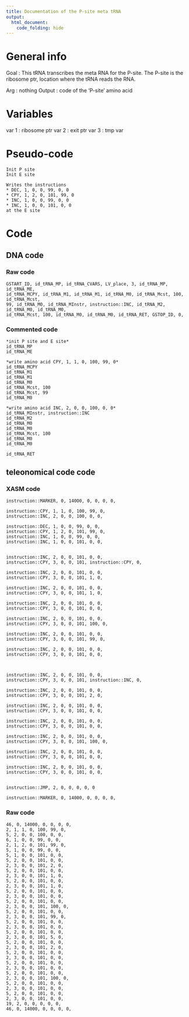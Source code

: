 ```yaml
---
title: Documentation of the P-site meta tRNA
output: 
  html_document:
    code_folding: hide
---
```



# General info

Goal : This tRNA transcribes the meta RNA for the P-site.
The P-site is the ribosome ptr, location where the tRNA reads the RNA.


Arg : nothing
Output : code of the 'P-site' amino acid

# Variables

var 1 : ribosome ptr
var 2 : exit ptr
var 3 : tmp var

# Pseudo-code

```pseudo
Init P site
Init E site

Writes the instructions
* DEC, 1, 0, 0, 99, 0, 0
* CPY, 1, 2, 0, 101, 99, 0
* INC, 1, 0, 0, 99, 0, 0
* INC, 1, 0, 0, 101, 0, 0
at the E site
```

# Code

## DNA code

### Raw code

```DNA
GSTART_ID, id_tRNA_MP, id_tRNA_CVARS, LV_place, 3, id_tRNA_MP, id_tRNA_ME, 
id_tRNA_MCPY, id_tRNA_M1, id_tRNA_M1, id_tRNA_M0, id_tRNA_Mcst, 100, id_tRNA_Mcst, 
99, id_tRNA_M0, id_tRNA_MInstr, instruction::INC, id_tRNA_M2, id_tRNA_M0, id_tRNA_M0, 
id_tRNA_Mcst, 100, id_tRNA_M0, id_tRNA_M0, id_tRNA_RET, GSTOP_ID, 0,
```


### Commented code


```pseudoDNA
*init P site and E site*
id_tRNA_MP
id_tRNA_ME 

*write amino acid CPY, 1, 1, 0, 100, 99, 0*
id_tRNA_MCPY
id_tRNA_M1
id_tRNA_M1
id_tRNA_M0
id_tRNA_Mcst, 100
id_tRNA_Mcst, 99
id_tRNA_M0

*write amino acid INC, 2, 0, 0, 100, 0, 0*
id_tRNA_MInstr, instruction::INC
id_tRNA_M2
id_tRNA_M0
id_tRNA_M0 
id_tRNA_Mcst, 100
id_tRNA_M0
id_tRNA_M0

id_tRNA_RET
```


## teleonomical code code

### XASM code

```XASM
instruction::MARKER, 0, 140O0, 0, 0, 0, 0,

instruction::CPY, 1, 1, 0, 100, 99, 0,
instruction::INC, 2, 0, 0, 100, 0, 0,

instruction::DEC, 1, 0, 0, 99, 0, 0,
instruction::CPY, 1, 2, 0, 101, 99, 0,
instruction::INC, 1, 0, 0, 99, 0, 0,
instruction::INC, 1, 0, 0, 101, 0, 0,


instruction::INC, 2, 0, 0, 101, 0, 0,
instruction::CPY, 3, 0, 0, 101, instruction::CPY, 0,

instruction::INC, 2, 0, 0, 101, 0, 0,
instruction::CPY, 3, 0, 0, 101, 1, 0,

instruction::INC, 2, 0, 0, 101, 0, 0,
instruction::CPY, 3, 0, 0, 101, 1, 0,

instruction::INC, 2, 0, 0, 101, 0, 0,
instruction::CPY, 3, 0, 0, 101, 0, 0,

instruction::INC, 2, 0, 0, 101, 0, 0,
instruction::CPY, 3, 0, 0, 101, 100, 0,

instruction::INC, 2, 0, 0, 101, 0, 0,
instruction::CPY, 3, 0, 0, 101, 99, 0,

instruction::INC, 2, 0, 0, 101, 0, 0,
instruction::CPY, 3, 0, 0, 101, 0, 0,


 
instruction::INC, 2, 0, 0, 101, 0, 0,
instruction::CPY, 3, 0, 0, 101, instruction::INC, 0,

instruction::INC, 2, 0, 0, 101, 0, 0,
instruction::CPY, 3, 0, 0, 101, 2, 0,

instruction::INC, 2, 0, 0, 101, 0, 0,
instruction::CPY, 3, 0, 0, 101, 0, 0,

instruction::INC, 2, 0, 0, 101, 0, 0,
instruction::CPY, 3, 0, 0, 101, 0, 0,

instruction::INC, 2, 0, 0, 101, 0, 0,
instruction::CPY, 3, 0, 0, 101, 100, 0,

instruction::INC, 2, 0, 0, 101, 0, 0,
instruction::CPY, 3, 0, 0, 101, 0, 0,

instruction::INC, 2, 0, 0, 101, 0, 0,
instruction::CPY, 3, 0, 0, 101, 0, 0,


instruction::JMP, 2, 0, 0, 0, 0, 0

instruction::MARKER, 0, 14000, 0, 0, 0, 0,
```

### Raw code

```RAW
46, 0, 14000, 0, 0, 0, 0,
2, 1, 1, 0, 100, 99, 0,
5, 2, 0, 0, 100, 0, 0,
6, 1, 0, 0, 99, 0, 0,
2, 1, 2, 0, 101, 99, 0,
5, 1, 0, 0, 99, 0, 0,
5, 1, 0, 0, 101, 0, 0,
5, 2, 0, 0, 101, 0, 0,
2, 3, 0, 0, 101, 2, 0,
5, 2, 0, 0, 101, 0, 0,
2, 3, 0, 0, 101, 1, 0,
5, 2, 0, 0, 101, 0, 0,
2, 3, 0, 0, 101, 1, 0,
5, 2, 0, 0, 101, 0, 0,
2, 3, 0, 0, 101, 0, 0,
5, 2, 0, 0, 101, 0, 0,
2, 3, 0, 0, 101, 100, 0,
5, 2, 0, 0, 101, 0, 0,
2, 3, 0, 0, 101, 99, 0,
5, 2, 0, 0, 101, 0, 0,
2, 3, 0, 0, 101, 0, 0,
5, 2, 0, 0, 101, 0, 0,
2, 3, 0, 0, 101, 5, 0,
5, 2, 0, 0, 101, 0, 0,
2, 3, 0, 0, 101, 2, 0,
5, 2, 0, 0, 101, 0, 0,
2, 3, 0, 0, 101, 0, 0,
5, 2, 0, 0, 101, 0, 0,
2, 3, 0, 0, 101, 0, 0,
5, 2, 0, 0, 101, 0, 0,
2, 3, 0, 0, 101, 100, 0,
5, 2, 0, 0, 101, 0, 0,
2, 3, 0, 0, 101, 0, 0,
5, 2, 0, 0, 101, 0, 0,
2, 3, 0, 0, 101, 0, 0,
19, 2, 0, 0, 0, 0, 0,
46, 0, 14000, 0, 0, 0, 0,
```
